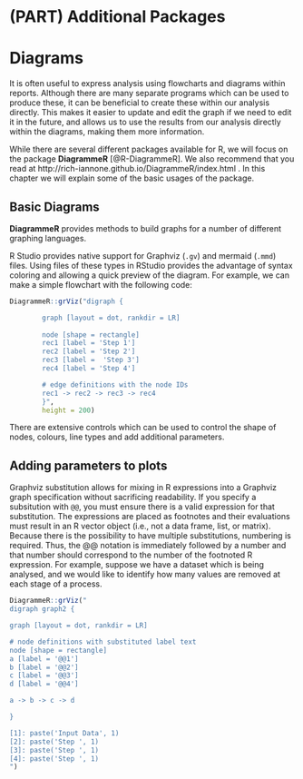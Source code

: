 # (PART) Additional Packages {-} 

# Diagrams

It is often useful to express analysis using flowcharts and diagrams within reports. Although there are many separate programs which can be used to produce these, it can be beneficial to create these within our analysis directly. This makes it easier to update and edit the graph if we need to edit it in the future, and allows us to use the results from our analysis directly within the diagrams, making them more information.

While there are several different packages available for R, we will focus on the package **DiagrammeR** [@R-DiagrammeR]. We also recommend that you read at http://rich-iannone.github.io/DiagrammeR/index.html . In this chapter we will explain some of the basic usages of the package.

## Basic Diagrams

**DiagrammeR** provides methods to build graphs for a number of different graphing languages.

R Studio provides native support for Graphviz (`.gv`) and mermaid (`.mmd`) files. Using files of these types in RStudio provides the advantage of syntax coloring and allowing a quick preview of the diagram. For example, we can make a simple flowchart with the following code:

```r

DiagrammeR::grViz("digraph {

        graph [layout = dot, rankdir = LR]
        
        node [shape = rectangle]        
        rec1 [label = 'Step 1']
        rec2 [label = 'Step 2']
        rec3 [label =  'Step 3']
        rec4 [label = 'Step 4']

        # edge definitions with the node IDs
        rec1 -> rec2 -> rec3 -> rec4
        }",
        height = 200)
```

There are extensive controls which can be used to control the shape of nodes, colours, line types and add additional parameters.

## Adding parameters to plots

Graphviz substitution allows for mixing in R expressions into a Graphviz graph specification without sacrificing readability. If you specify a subsitution with `@@`, you must ensure there is a valid expression for that substitution. The expressions are placed as footnotes and their evaluations must result in an R vector object (i.e., not a data frame, list, or matrix). Because there is the possibility to have multiple substitutions, numbering is required. Thus, the @@ notation is immediately followed by a number and that number should correspond to the number of the footnoted R expression. For example, suppose we have a dataset which is being analysed, and we would like to identify how many values are removed at each stage of a process.

```r

DiagrammeR::grViz("
digraph graph2 {

graph [layout = dot, rankdir = LR]

# node definitions with substituted label text
node [shape = rectangle]
a [label = '@@1']
b [label = '@@2']
c [label = '@@3']
d [label = '@@4']

a -> b -> c -> d

}

[1]: paste('Input Data', 1)
[2]: paste('Step ', 1)
[3]: paste('Step ', 1)
[4]: paste('Step ', 1)
")

```

